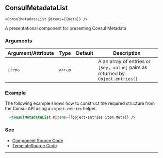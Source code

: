 ## ConsulMetadataList

`<ConsulMetadataList @items={{meta}} />`

A presentational component for presenting Consul Metadata

### Arguments

| Argument/Attribute | Type | Default | Description |
| --- | --- | --- | --- |
| `items` | `array` |  | A an array of entries or `[key, value]` pairs as returned by `Object.entries()` |

### Example

The following example shows how to construct the required structure from the
Consul API using a `object-entries` helper.

```handlebars
  <ConsulMetadataList @items={{object-entries item.Meta}} />
```

### See

- [Component Source Code](./index.js)
- [TemplateSource Code](./index.hbs)

---
